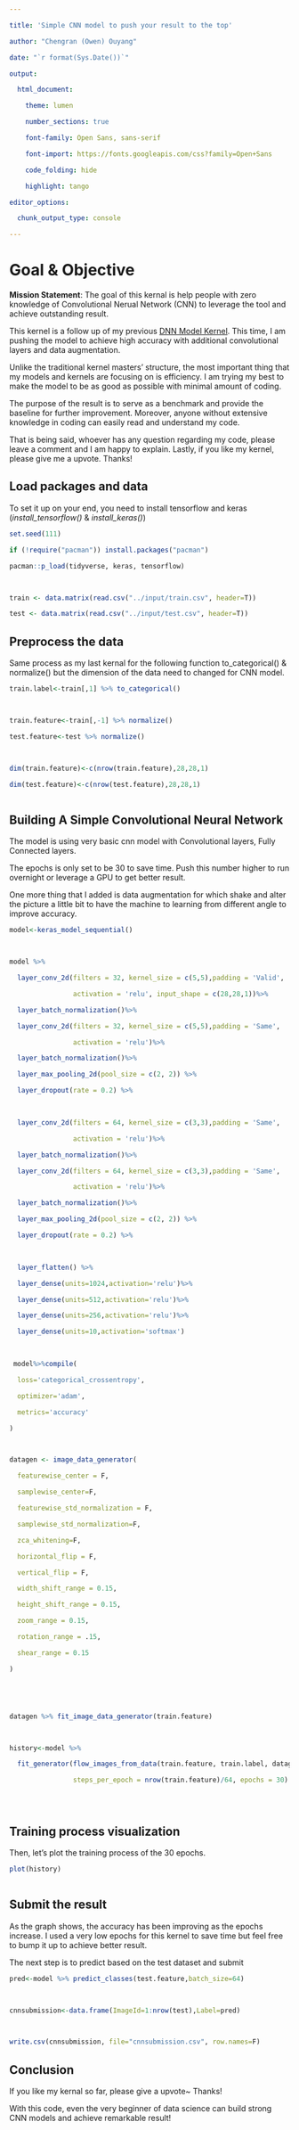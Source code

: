 ```yaml
---

title: 'Simple CNN model to push your result to the top'

author: "Chengran (Owen) Ouyang"

date: "`r format(Sys.Date())`"

output:

  html_document:

    theme: lumen

    number_sections: true

    font-family: Open Sans, sans-serif

    font-import: https://fonts.googleapis.com/css?family=Open+Sans

    code_folding: hide

    highlight: tango

editor_options: 

  chunk_output_type: console

---
```






# Goal & Objective





**Mission Statement**: The goal of this kernal is help people with zero knowledge of Convolutional Nerual Network (CNN) to leverage the tool and achieve outstanding result.





This kernel is a follow up of my previous [DNN Model Kernel](https://www.kaggle.com/couyang/when-keras-light-shine-in-r-you-shall-have-it-all). This time, I am pushing the model to achieve high accuracy with additional convolutional layers and data augmentation. 

Unlike the traditional kernel masters' structure, the most important thing that my models and kernels are focusing on is efficiency. I am trying my best to make the model to be as good as possible with minimal amount of coding.

The purpose of the result is to serve as a benchmark and provide the baseline for further improvement. Moreover, anyone without extensive knowledge in coding can easily read and understand my code. 

That is being said, whoever has any question regarding my code, please leave a comment and I am happy to explain. Lastly, if you like my kernel, please give me a upvote. Thanks!

 

 

## Load packages and data

To set it up on your end, you need to install tensorflow and keras (*install_tensorflow()* & *install_keras()*)

```r

set.seed(111)

if (!require("pacman")) install.packages("pacman") 

pacman::p_load(tidyverse, keras, tensorflow)



train <- data.matrix(read.csv("../input/train.csv", header=T))

test <- data.matrix(read.csv("../input/test.csv", header=T))

```



## Preprocess the data



Same process as my last kernal for the following function to_categorical() & normalize() but the dimension of the data need to changed for CNN model. 



```r

train.label<-train[,1] %>% to_categorical()



train.feature<-train[,-1] %>% normalize()

test.feature<-test %>% normalize()



dim(train.feature)<-c(nrow(train.feature),28,28,1)

dim(test.feature)<-c(nrow(test.feature),28,28,1)



```



## Building A Simple Convolutional Neural Network



The model is using very basic cnn model with Convolutional layers, Fully Connected layers.



The epochs is only set to be 30 to save time. Push this number higher to run overnight or leverage a GPU to get better result.



One more thing that I added is data augmentation for which shake and alter the picture a little bit to have the machine to learning from different angle to improve accuracy.



```r

model<-keras_model_sequential()



model %>% 

  layer_conv_2d(filters = 32, kernel_size = c(5,5),padding = 'Valid',

                activation = 'relu', input_shape = c(28,28,1))%>%

  layer_batch_normalization()%>%

  layer_conv_2d(filters = 32, kernel_size = c(5,5),padding = 'Same',

                activation = 'relu')%>%

  layer_batch_normalization()%>%

  layer_max_pooling_2d(pool_size = c(2, 2)) %>% 

  layer_dropout(rate = 0.2) %>% 

  

  layer_conv_2d(filters = 64, kernel_size = c(3,3),padding = 'Same',

                activation = 'relu')%>%

  layer_batch_normalization()%>%

  layer_conv_2d(filters = 64, kernel_size = c(3,3),padding = 'Same',

                activation = 'relu')%>%

  layer_batch_normalization()%>%

  layer_max_pooling_2d(pool_size = c(2, 2)) %>% 

  layer_dropout(rate = 0.2) %>%

  

  layer_flatten() %>% 

  layer_dense(units=1024,activation='relu')%>%

  layer_dense(units=512,activation='relu')%>%

  layer_dense(units=256,activation='relu')%>%

  layer_dense(units=10,activation='softmax')

  

 model%>%compile(

  loss='categorical_crossentropy',

  optimizer='adam',

  metrics='accuracy'

)



datagen <- image_data_generator(

  featurewise_center = F,

  samplewise_center=F,

  featurewise_std_normalization = F,

  samplewise_std_normalization=F,

  zca_whitening=F,

  horizontal_flip = F,

  vertical_flip = F,

  width_shift_range = 0.15,

  height_shift_range = 0.15,

  zoom_range = 0.15,

  rotation_range = .15,

  shear_range = 0.15

)





datagen %>% fit_image_data_generator(train.feature)



history<-model %>%

  fit_generator(flow_images_from_data(train.feature, train.label, datagen, batch_size = 64),

                steps_per_epoch = nrow(train.feature)/64, epochs = 30)





```

## Training process visualization

Then, let's plot the training process of the 30 epochs. 



```r

plot(history)



```



## Submit the result



As the graph shows, the accuracy has been improving as the epochs increase. I used a very low epochs for this kernel to save time but feel free to bump it up to achieve better result. 



The next step is to predict based on the test dataset and submit



```r

pred<-model %>% predict_classes(test.feature,batch_size=64)



cnnsubmission<-data.frame(ImageId=1:nrow(test),Label=pred)



write.csv(cnnsubmission, file="cnnsubmission.csv", row.names=F)

```



## Conclusion



If you like my kernal so far, please give a upvote~ Thanks!



With this code, even the very beginner of data science can build strong CNN models and achieve remarkable result!